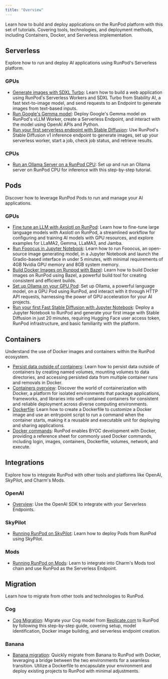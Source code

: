 ```yaml
---
title: "Overview"
---
```


Learn how to build and deploy applications on the RunPod platform with this set of tutorials. Covering tools, technologies, and deployment methods, including Containers, Docker, and Serverless implementation.

## Serverless

Explore how to run and deploy AI applications using RunPod's Serverless platform.

### GPUs

* [Generate images with SDXL Turbo](/tutorials/serverless/generate-sdxl-turbo): Learn how to build a web application using RunPod's Serverless Workers and SDXL Turbo from Stability AI, a fast text-to-image model, and send requests to an Endpoint to generate images from text-based inputs.
* [Run Google's Gemma model](/tutorials/serverless/run-gemma-7b): Deploy Google's Gemma model on RunPod's vLLM Worker, create a Serverless Endpoint, and interact with the model using OpenAI APIs and Python.
* [Run your first serverless endpoint with Stable Diffusion](/tutorials/serverless/run-your-first): Use RunPod's Stable Diffusion v1 inference endpoint to generate images, set up your serverless worker, start a job, check job status, and retrieve results.

### CPUs

* [Run an Ollama Server on a RunPod CPU](/tutorials/serverless/run-ollama-inference): Set up and run an Ollama server on RunPod CPU for inference with this step-by-step tutorial.

## Pods

Discover how to leverage RunPod Pods to run and manage your AI applications.

### GPUs

* [Fine tune an LLM with Axolotl on RunPod](/tutorials/pods/fine-tune-llm-axolotl): Learn how to fine-tune large language models with Axolotl on RunPod, a streamlined workflow for configuring and training AI models with GPU resources, and explore examples for LLaMA2, Gemma, LLaMA3, and Jamba.
* [Run Fooocus in Jupyter Notebook](/tutorials/pods/run-fooocus): Learn how to run Fooocus, an open-source image generating model, in a Jupyter Notebook and launch the Gradio-based interface in under 5 minutes, with minimal requirements of 4GB Nvidia GPU memory and 8GB system memory.
* [Build Docker Images on Runpod with Bazel](/tutorials/pods/build-docker-images): Learn how to build Docker images on RunPod using Bazel, a powerful build tool for creating consistent and efficient builds.
* [Set up Ollama on your GPU Pod](/tutorials/pods/run-ollama): Set up Ollama, a powerful language model, on a GPU Pod using RunPod, and interact with it through HTTP API requests, harnessing the power of GPU acceleration for your AI projects.
* [Run your first Fast Stable Diffusion with Jupyter Notebook](/tutorials/pods/run-your-first): Deploy a Jupyter Notebook to RunPod and generate your first image with Stable Diffusion in just 20 minutes, requiring Hugging Face user access token, RunPod infrastructure, and basic familiarity with the platform.

## Containers

Understand the use of Docker images and containers within the RunPod ecosystem.

* [Persist data outside of containers](/tutorials/introduction/containers/persist-data): Learn how to persist data outside of containers by creating named volumes, mounting volumes to data directories, and accessing persisted data from multiple container runs and removals in Docker.
* [Containers overview](/tutorials/introduction/containers/overview): Discover the world of containerization with Docker, a platform for isolated environments that package applications, frameworks, and libraries into self-contained containers for consistent and reliable deployment across diverse computing environments.
* [Dockerfile](/tutorials/introduction/containers/create-dockerfiles): Learn how to create a Dockerfile to customize a Docker image and use an entrypoint script to run a command when the container starts, making it a reusable and executable unit for deploying and sharing applications.
* [Docker commands](/tutorials/introduction/containers/docker-commands): RunPod enables BYOC development with Docker, providing a reference sheet for commonly used Docker commands, including login, images, containers, Dockerfile, volumes, network, and execute.

## Integrations

Explore how to integrate RunPod with other tools and platforms like OpenAI, SkyPilot, and Charm's Mods.

### OpenAI

* [Overview](/tutorials/migrations/openai/overview): Use the OpenAI SDK to integrate with your Serverless Endpoints.

### SkyPilot

* [Running RunPod on SkyPilot](/integrations/skypilot): Learn how to deploy Pods from RunPod using SkyPilot.

### Mods

* [Running RunPod on Mods](/integrations/mods): Learn to integrate into Charm's Mods tool chain and use RunPod as the Serverless Endpoint.

## Migration

Learn how to migrate from other tools and technologies to RunPod.

### Cog

* [Cog Migration](/tutorials/migrations/cog/overview): Migrate your Cog model from [Replicate.com](https://www.replicate.com) to RunPod by following this step-by-step guide, covering setup, model identification, Docker image building, and serverless endpoint creation.

### Banana

* [Banana migration](/tutorials/migrations/banana/overview): Quickly migrate from Banana to RunPod with Docker, leveraging a bridge between the two environments for a seamless transition. Utilize a Dockerfile to encapsulate your environment and deploy existing projects to RunPod with minimal adjustments.
